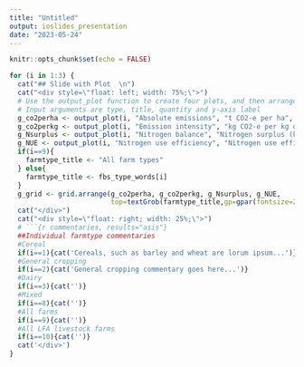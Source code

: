 ```yaml
---
title: "Untitled"
output: ioslides_presentation
date: "2023-05-24"
---
```


```r
knitr::opts_chunk$set(echo = FALSE)
```



```r
for (i in 1:3) {
  cat("## Slide with Plot  \n")
  cat("<div style=\"float: left; width: 75%;\">")
  # Use the output_plot function to create four plots, and then arrange in a grid.
  # Input arguments are type, title, quantity and y-axis label
  g_co2perha <- output_plot(i, "Absolute emissions", "t CO2-e per ha", "t CO"[2]~"-e / ha", "#23A845")
  g_co2perkg <- output_plot(i, "Emission intensity", "kg CO2-e per kg output", "kg CO"[2]~"-e / kg output", "#23A845")
  g_Nsurplus <- output_plot(i, "Nitrogen balance", "Nitrogen surplus (kg)", "kg N surplus / ha", "#80BA27")
  g_NUE <- output_plot(i, "Nitrogen use efficiency", "Nitrogen use efficiency (%)", "NUE (%)", "#80BA27")
  if(i==9){
    farmtype_title <- "All farm types"
  } else{
    farmtype_title <- fbs_type_words[i]
  }
  g_grid <- grid.arrange(g_co2perha, g_co2perkg, g_Nsurplus, g_NUE,
                         top=textGrob(farmtype_title,gp=gpar(fontsize=20,font=2),x=0,hjust=0))
  cat("</div>")
  cat("<div style=\"float: right; width: 25%;\">")
  # ```{r commentaries, results="asis"}
  ##Individual farmtype commentaries
  #Cereal
  if(i==1){cat('Cereals, such as barley and wheat are lorum ipsum...')}
  #General cropping
  if(i==2){cat('General cropping commentary goes here...')}
  #Dairy
  if(i==3){cat('')}
  #Mixed
  if(i==8){cat('')}
  #All farms
  if(i==9){cat('')}
  #All LFA livestock farms
  if(i==10){cat('')}
  cat('</div>')
}
```
